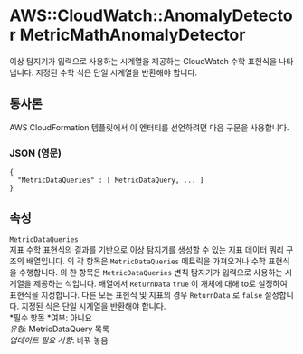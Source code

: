 # AWS::CloudWatch::AnomalyDetector MetricMathAnomalyDetector

이상 탐지기가 입력으로 사용하는 시계열을 제공하는 CloudWatch 수학 표현식을 나타냅니다. 지정된 수학 식은 단일 시계열을 반환해야 합니다.

## 통사론

AWS CloudFormation 템플릿에서 이 엔터티를 선언하려면 다음 구문을 사용합니다.

### JSON (영문)

```
{
  "MetricDataQueries" : [ MetricDataQuery, ... ]
}
```

## 속성

`MetricDataQueries`  
지표 수학 표현식의 결과를 기반으로 이상 탐지기를 생성할 수 있는 지표 데이터 쿼리 구조의 배열입니다. 의 각 항목은 `MetricDataQueries` 메트릭을 가져오거나 수학 표현식을 수행합니다. 의 한 항목은 `MetricDataQueries` 변칙 탐지기가 입력으로 사용하는 시계열을 제공하는 식입니다. 배열에서 `ReturnData` `true` 이 개체에 대해 to로 설정하여 표현식을 지정합니다. 다른 모든 표현식 및 지표의 경우 `ReturnData` 로 `false` 설정합니다. 지정된 식은 단일 시계열을 반환해야 합니다.  
*필수 항목 *여부: 아니요  
_유형_: MetricDataQuery 목록  
_업데이트 필요 사항_: 바꿔 놓음
